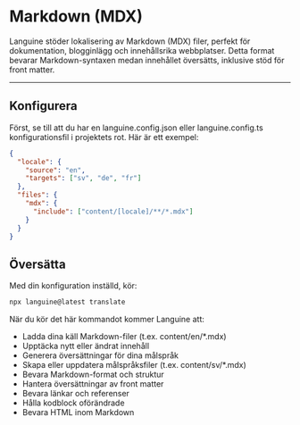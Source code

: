 # Markdown (MDX)

Languine stöder lokalisering av Markdown (MDX) filer, perfekt för dokumentation, blogginlägg och innehållsrika webbplatser. Detta format bevarar Markdown-syntaxen medan innehållet översätts, inklusive stöd för front matter.

---

## Konfigurera

Först, se till att du har en languine.config.json eller languine.config.ts konfigurationsfil i projektets rot. Här är ett exempel:

```json
{
  "locale": {
    "source": "en",
    "targets": ["sv", "de", "fr"]
  },
  "files": {
    "mdx": {
      "include": ["content/[locale]/**/*.mdx"]
    }
  }
}
```

## Översätta

Med din konfiguration inställd, kör:

```bash
npx languine@latest translate
```

När du kör det här kommandot kommer Languine att:

- Ladda dina käll Markdown-filer (t.ex. content/en/*.mdx)
- Upptäcka nytt eller ändrat innehåll
- Generera översättningar för dina målspråk
- Skapa eller uppdatera målspråksfiler (t.ex. content/sv/*.mdx)
- Bevara Markdown-format och struktur
- Hantera översättningar av front matter
- Bevara länkar och referenser
- Hålla kodblock oförändrade
- Bevara HTML inom Markdown

